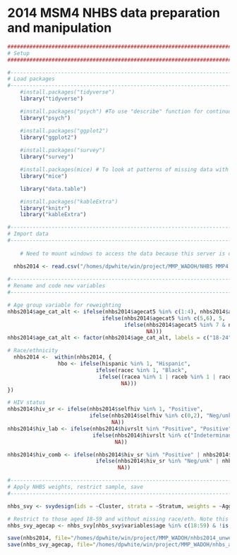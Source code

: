 # 2014 MSM4 NHBS data preparation and manipulation

```r
####################################################################################
# Setup
####################################################################################

#-----------------------------------------------------------------------------------
# Load packages
#-----------------------------------------------------------------------------------
    #install.packages("tidyverse")
    library("tidyverse")

    #install.packages("psych") #To use "describe" function for continuous vars
    library("psych")

    #install.packages("ggplot2")
    library("ggplot2")
    
    #install.packages("survey")
    library("survey")

    #install.packages(mice) # To look at patterns of missing data with md.pattern function
    library("mice")

    library("data.table")

    #install.packages("kableExtra")
    library("knitr")
    library("kableExtra")

#-----------------------------------------------------------------------------------
# Import data 
#-----------------------------------------------------------------------------------
    
    # Need to mount windows to access the data because this server is on Linux. Open the Terminal in RStudio, and type "winmount" It will first ask for password to mount the U drive and H drive, which I don't need, so hit enter. Then it will prompt me for a password to mount the CSDE Project (R:) directory. Enter my UW netid password. Then type cd /homes/dpwhite/win/project/MMP_WADOH The mount will expire after ~24 hours, so will need to re-mount it periodically by typing "winmount"

  nhbs2014 <- read.csv("/homes/dpwhite/win/project/MMP_WADOH/NHBS MMP4 2014/NHBS MSM4 de-identified data set with cdc weights.csv", header=TRUE, sep=",", na.strings = c("NA", "", "."))
  
#-----------------------------------------------------------------------------------
# Rename and code new variables 
#-----------------------------------------------------------------------------------

# Age group variable for reweighting
nhbs2014$age_cat_alt <- ifelse(nhbs2014$agecat5 %in% c(1:4), nhbs2014$agecat5,
                              ifelse(nhbs2014$agecat5 %in% c(5,6), 5,
                                     ifelse(nhbs2014$agecat5 %in% 7 & nhbs2014$age %in% c(50:59), 7,
                                            NA)))
nhbs2014$age_cat_alt <- factor(nhbs2014$age_cat_alt, labels = c("18-24", "25-29", "30-34", "35-39", "40-49", "50-59"))

# Race/ethnicity
  nhbs2014 <-  within(nhbs2014, {
                hbo <- ifelse(hispanic %in% 1, "Hispanic",
                            ifelse(racec %in% 1, "Black",
                             ifelse((racea %in% 1 | raceb %in% 1 | raced %in% 1 | racee %in% 1), "Other", 
                                    NA)))
})

# HIV status 
nhbs2014$hiv_sr <- ifelse(nhbs2014$selfhiv %in% 1, "Positive",
                          ifelse(nhbs2014$selfhiv %in% c(0,2), "Neg/unk",
                                 NA))
nhbs2014$hiv_lab <- ifelse(nhbs2014$hivrslt %in% "Positive", "Positive",
                           ifelse(nhbs2014$hivrslt %in% c("Indeterminant", "Negative", "Unknown"), "Neg/unk", 
                                  NA))

nhbs2014$hiv_comb <- ifelse(nhbs2014$hiv_sr %in% "Positive" | nhbs2014$hiv_lab %in% "Positive", "Positive", 
                            ifelse(nhbs2014$hiv_sr %in% "Neg/unk" | nhbs2014$hiv_lab %in% "Neg/unk", "Neg/unk",
                                   NA))

#-----------------------------------------------------------------------------------
# Apply NHBS weights, restrict sample, save
#-----------------------------------------------------------------------------------

nhbs_svy <- svydesign(ids = ~Cluster, strata = ~Stratum, weights = ~Aggr_Interview_Weight, data = nhbs2014, nest=TRUE)

# Restrict to those aged 18-59 and without missing race/eth. Note this means estimates of variance will not longer be accurate, but need to restrict for raking procedure
nhbs_svy_agecap <- nhbs_svy[nhbs_svy$variables$age %in% c(18:59) & !is.na(nhbs_svy$variables$hbo),]

save(nhbs2014, file="/homes/dpwhite/win/project/MMP_WADOH/nhbs2014_unweighted.Rdata")
save(nhbs_svy_agecap, file="/homes/dpwhite/win/project/MMP_WADOH/nhbs_agecap.Rdata")

```